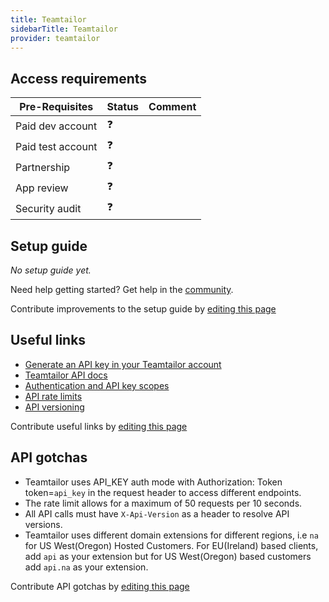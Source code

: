 ```yaml
---
title: Teamtailor
sidebarTitle: Teamtailor
provider: teamtailor
---
```



<Overview />
<PreBuiltTooling provider={providers[pageMetadata.provider]} />
<PreBuiltUseCases />

## Access requirements
| Pre-Requisites | Status | Comment|
| - | - | - |
| Paid dev account | ❓ |  |
| Paid test account | ❓ |  |
| Partnership | ❓ | |
| App review | ❓ |  |
| Security audit | ❓ | |


## Setup guide

_No setup guide yet._

<Tip>Need help getting started? Get help in the [community](https://nango.dev/slack).</Tip>

<Note>Contribute improvements to the setup guide by [editing this page](https://github.com/nangohq/nango/tree/master/docs-v2/integrations/all/teamtailor.mdx)</Note>


## Useful links

-   [Generate an API key in your Teamtailor account](https://app.teamtailor.com/app/settings/integrations/api_keys)
-   [Teamtailor API docs](https://docs.teamtailor.com)
-   [Authentication and API key scopes](https://docs.teamtailor.com/#authentication)
-   [API rate limits](https://docs.teamtailor.com/#rate-limit)
-   [API versioning](https://docs.teamtailor.com/#versioning)

<Note>Contribute useful links by [editing this page](https://github.com/nangohq/nango/tree/master/docs-v2/integrations/all/teamtailor.mdx)</Note>

## API gotchas

- Teamtailor uses API_KEY auth mode with Authorization: Token token=`api_key` in the request header to access different endpoints.
- The rate limit allows for a maximum of 50 requests per 10 seconds.
- All API calls must have `X-Api-Version` as a header to resolve API versions.
- Teamtailor uses different domain extensions for different regions, i.e `na` for US West(Oregon) Hosted Customers. For EU(Ireland) based clients, add `api` as your extension but for US West(Oregon) based customers add `api.na` as your extension.

<Note>Contribute API gotchas by [editing this page](https://github.com/nangohq/nango/tree/master/docs-v2/integrations/all/teamtailor.mdx)</Note>